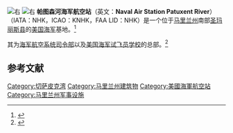 {{Expand language|time=2016-06-07T02:17:31+00:00}}
{{expand|time=2016-06-03T23:40:19+00:00}}
[[File:P_8_and_P_3_over_Pax_River.jpg|右]]
[[File:T-2C_Buckeye_Pax_River.jpg|右]]
'''帕图森河海军航空站'''（英文：'''Naval Air Station Patuxent River'''）（IATA：NHK，ICAO：KNHK，FAA LID：NHK）是一个位于[[马里兰州|马里兰州]]南部[[聖瑪麗斯縣_(馬里蘭州)|圣玛丽斯县]]的[[美国海军|美国海军]]基地。<ref>{{cite web |url=http://www.globalsecurity.org/military/facility/patuxent-river.htm |title=Patuxent River |accessdate=2016-06-05 |language=en |archive-date=2021-02-24 |archive-url=https://web.archive.org/web/20210224195344/https://www.globalsecurity.org/military/facility/patuxent-river.htm |dead-url=no }}</ref>

其为[[海军航空系统司令部|海军航空系统司令部]]以及[[美国海军试飞员学校|美国海军试飞员学校]]的总部。<ref>{{cite web |url=http://www.navair.navy.mil |title=Naval Air Systems Command |accessdate=2016-06-05 |language=en |archive-date=1996-12-28 |archive-url=https://web.archive.org/web/19961228122501/http://www.navair.navy.mil/ |dead-url=no }}</ref>

==参考文献==
{{reflist}}

[[Category:切萨皮克湾|Category:切萨皮克湾]]
[[Category:马里兰州建筑物|Category:马里兰州建筑物]]
[[Category:美國海軍航空站|Category:美國海軍航空站]]
[[Category:马里兰州军事设施|Category:马里兰州军事设施]]